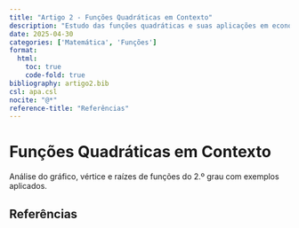 ```yaml
---
title: "Artigo 2 - Funções Quadráticas em Contexto"
description: "Estudo das funções quadráticas e suas aplicações em economia, física e engenharia."
date: 2025-04-30
categories: ['Matemática', 'Funções']
format:
  html:
    toc: true
    code-fold: true
bibliography: artigo2.bib
csl: apa.csl
nocite: "@*"
reference-title: "Referências"
---
```


# Funções Quadráticas em Contexto

Análise do gráfico, vértice e raízes de funções do 2.º grau com exemplos aplicados.

## Referências

